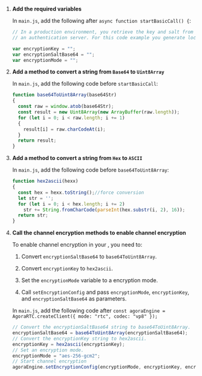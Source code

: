 <PlatformWrapper platform="web">
        
1.  **Add the required variables**

    In `main.js`, add the following after `async function startBasicCall() {`:

    ``` javascript
    // In a production environment, you retrieve the key and salt from
    // an authentication server. For this code example you generate locally.

    var encryptionKey = "";
    var encryptionSaltBase64 = "";
    var encryptionMode = "";
    ```

2.  **Add a method to convert a string from `Base64` to `Uint8Array`**

    In `main.js`, add the following code before `startBasicCall`:

    ``` javascript
    function base64ToUint8Array(base64Str)
    {
      const raw = window.atob(base64Str);
      const result = new Uint8Array(new ArrayBuffer(raw.length));
      for (let i = 0; i < raw.length; i += 1)
      {
        result[i] = raw.charCodeAt(i);
      }
      return result;
    }
    ```

3.  **Add a method to convert a string from `Hex` to `ASCII`**

    In `main.js`, add the following code before `base64ToUint8Array`:

    ``` javascript
    function hex2ascii(hexx)
    {
      const hex = hexx.toString();//force conversion
      let str = '';
      for (let i = 0; i < hex.length; i += 2)
        str += String.fromCharCode(parseInt(hex.substr(i, 2), 16));
      return str;
    }
    ```

4.  **Call the channel encryption methods to enable channel encryption**

    To enable channel encryption in your <Vpl k="CLIENT" />, you need to:

    1.  Convert `encryptionSaltBase64` to `base64ToUint8Array`.

    2.  Convert `encryptionKey` to `hex2ascii`.

    3.  Set the `encryptionMode` variable to a encryption mode.

    4.  Call `setEncryptionConfig` and pass `encryptionMode`, `encryptionKey`, and `encryptionSaltBase64` as parameters.

    In `main.js`, add the following code after `const agoraEngine = AgoraRTC.createClient({ mode: "rtc", codec: "vp8" });`

    ``` javascript
    // Convert the encryptionSaltBase64 string to base64ToUint8Array.
    encryptionSaltBase64 = base64ToUint8Array(encryptionSaltBase64);
    // Convert the encryptionKey string to hex2ascii.
    encryptionKey = hex2ascii(encryptionKey);
    // Set an encryption mode.
    encryptionMode = "aes-256-gcm2";
    // Start channel encryption
    agoraEngine.setEncryptionConfig(encryptionMode, encryptionKey, encryptionSaltBase64);
    ```
</PlatformWrapper>

